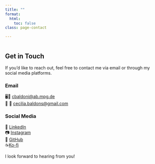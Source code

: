 ```yaml
---
title: ""
format:
  html:
    toc: false
class: page-contact

---
```


::: {.page-icon}
<img src="../img/icons/contact.svg" alt="" aria-hidden="true">
:::

## Get in Touch

If you'd like to reach out, feel free to contact me via email or through my social media platforms.

### Email

🖥️📧 [cbaldoni\@ab.mpg.de](mailto:cbaldoni@ab.mpg.de)<br>
🙋️ 📧 [cecilia.baldons@gmail.com](mailto:cecilia.baldons@gmail.com)


### Social Media

🔗 [LinkedIn](https://www.linkedin.com/in/cecilia-baldoni-93a1102b9/?original_referer=https%3A%2F%2Fwww%2Egoogle%2Ecom%2F&originalSubdomain=de)
<br>
📷 [Instagram](https://www.instagram.com/cecibaldoni/?hl=en)
<br>
🐙 [GitHub](https://github.com/cecibaldoni)
<br>
☕[Ko-fi](https://ko-fi.com/cecibaldoni)


I look forward to hearing from you!
